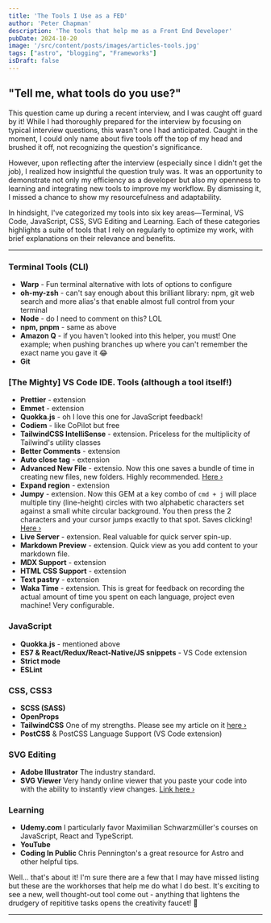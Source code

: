 ```yaml
---
title: 'The Tools I Use as a FED'
author: 'Peter Chapman'
description: 'The tools that help me as a Front End Developer'
pubDate: 2024-10-20
image: '/src/content/posts/images/articles-tools.jpg'
tags: ["astro", "blogging", "Frameworks"]
isDraft: false
---
```


<Picture src={astroHero} alt="Astro logo on SpaceX launch" format="avif" />

<FigCaption isDark={true} name="Ricky Kharawala" artistUrl="https://unsplash.com/@sweetmangostudios?utm_content=creditCopyText&utm_medium=referral&utm_source=unsplash" photoUrl="https://unsplash.com/photos/assorted-hand-tool-lot-on-brown-wooden-shelf-4dVDBMAho8c?utm_content=creditCopyText&utm_medium=referral&utm_source=unsplash" />

## "Tell me, what tools do you use?"

This question came up during a recent interview, and I was caught off guard by it! While I had thoroughly prepared for the interview by focusing on typical interview questions, this wasn't one I had anticipated. Caught in the moment, I could only name about five tools off the top of my head and brushed it off, not recognizing the question's significance.

However, upon reflecting after the interview (especially since I didn't get the job), I realized how insightful the question truly was. It was an opportunity to demonstrate not only my efficiency as a developer but also my openness to learning and integrating new tools to improve my workflow. By dismissing it, I missed a chance to show my resourcefulness and adaptability.

In hindsight, I've categorized my tools into six key areas—Terminal, VS Code, JavaScript, CSS, SVG Editing and Learning. Each of these categories highlights a suite of tools that I rely on regularly to optimize my work, with brief explanations on their relevance and benefits.  
  
---
### Terminal Tools (CLI)
*	<strong>Warp</strong> - Fun terminal alternative with lots of options to configure 
*	<strong>oh-my-zsh</strong> - can't say enough about this brilliant library: npm, git web search and more alias's that enable almost full control from your terminal
*	<strong>Node</strong> - do I need to comment on this? LOL
*	<strong>npm, pnpm</strong> - same as above
* <strong>Amazon Q</strong> - if you haven't looked into this helper, you must! One example; when pushing branches up where you can't remember the exact name you gave it 😂
* <strong>Git</strong> 
### [The Mighty] VS Code IDE. Tools (although a tool itself!)
* <strong>Prettier</strong> - extension
* <strong>Emmet</strong> - extension
* <strong>Quokka.js</strong> - oh I love this one for JavaScript feedback!
* <strong>Codiem</strong> - like CoPilot but free
* <strong>TailwindCSS IntelliSense</strong> - extension. Priceless for the multiplicity of Tailwind's utility classes
* <strong>Better Comments</strong> - extension
* <strong>Auto close tag</strong> - extension
* <strong>Advanced New File</strong> - extensio. Now this one saves a bundle of time in creating new files, new folders. Highly recommended. <span class="link__color">[Here &rsaquo;](https://github.com/dkundel/vscode-new-file)</span>
* <strong>Expand region</strong> - extension
* <strong>Jumpy</strong> - extension. Now this GEM at a key combo of `cmd + j` will place multiple tiny (line-height) circles with two alphabetic characters set against a small white circular background. You then press the 2 characters and your cursor jumps exactly to that spot. Saves clicking!  <span class="link__color">[Here &rsaquo;](https://marketplace.visualstudio.com/items?itemName=johnpyp.vscode-jumpy-plus)</span>
* <strong>Live Server</strong> - extension. Real valuable for quick server spin-up.
* <strong>Markdown Preview</strong> - extension. Quick view as you add content to your markdown file.
* <strong>MDX Support</strong> - extension
* <strong>HTML CSS Support</strong> - extension
* <strong>Text pastry</strong> - extension
* <strong>Waka Time</strong> - extension. This is great for feedback on recording the actual amount of time you spent on each language, project even machine! Very configurable.
### JavaScript
* <strong>Quokka.js</strong> - mentioned above
* <strong>ES7 & React/Redux/React-Native/JS snippets</strong> - VS Code extension
* <strong>Strict mode</strong>
* <strong>ESLint</strong>
### CSS, CSS3
* <strong>SCSS (SASS)</strong>
* <strong>OpenProps</strong>
* <strong>TailwindCSS</strong> One of my strengths. Please see my article on it <span class="link__color">[here &rsaquo;](https://py-chapman.netlify.app/blog/tailwind-integration/`)</span>
* <strong>PostCSS</strong> & PostCSS Language Support (VS Code extension)
### SVG Editing
* <strong>Adobe Illustrator</strong> The industry standard.
* <strong>SVG Viewer</strong> Very handy online viewer that you paste your code into with the ability to instantly view changes. <span class="link__color">[Link here &rsaquo;](https://www.svgviewer.dev/)</span>
### Learning
* <strong>Udemy.com</strong> I particularly favor Maximilian Schwarzmüller's courses on JavaScript, React and TypeScript. 
* <strong>YouTube</strong>
* <strong>Coding In Public</strong> Chris Pennington's a great resource for Astro and other helpful tips.

Well... that's about it! I'm sure there are a few that I may have missed listing but these are the workhorses that help me do what I do best. It's exciting to see a new, well thought-out tool come out - anything that lightens the drudgery of repititive tasks opens the creativity faucet! 🚰 

---
